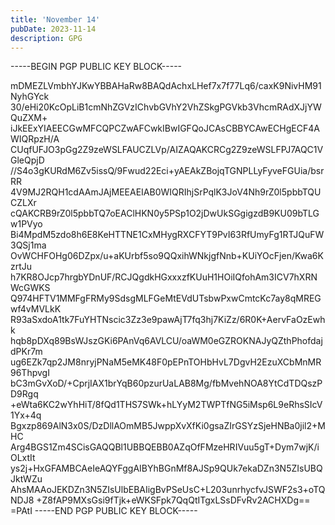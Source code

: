 ```yaml
---
title: 'November 14'
pubDate: 2023-11-14
description: GPG
---
```


-----BEGIN PGP PUBLIC KEY BLOCK-----

mDMEZLVmbhYJKwYBBAHaRw8BAQdAchxLHef7x7f77Lq6/caxK9NivHM91NyhGYck
30/eHi20KcOpLiB1cmNhZGVzIChvbGVhY2VhZSkgPGVkb3VhcmRAdXJjYWQuZXM+
iJkEExYIAEECGwMFCQPCZwAFCwkIBwIGFQoJCAsCBBYCAwECHgECF4AWIQRpzH/A
CUqfUFJO3pGg2Z9zeWSLFAUCZLVp/AIZAQAKCRCg2Z9zeWSLFPJ7AQC1VGleQpjD
//S4o3gKURdM6Zv5issQ/9Fwud22Eci+yAEAkZBojqTGNPLLyFyveFGUia/bsrRR
4V9MJ2RQH1cdAAmJAjMEEAEIAB0WIQRIhjSrPqlK3JoV4Nh9rZ0l5pbbTQUCZLXr
cQAKCRB9rZ0l5pbbTQ7oEAClHKN0y5PSp1O2jDwUkSGgigzdB9KU09bTLGw1PVyo
Bi4MpdM5zdo8h6E8KeHTTNE1CxMHygRXCFYT9PvI63RfUmyFg1RTJQuFW3QSj1ma
OvWCHFOHg06DZpx/u+aKUrbf5so9QQxihWNkjgfNnb+KUiYOcFjen/Kwa6KzrtJu
h7KR8OJcp7hrgbYDnUF/RCJQgdkHGxxxzfKUuH1HOiIQfohAm3ICV7hXRNWcGWKS
Q974HFTV1MMFgFRMy9SdsgMLFGeMtEVdUTsbwPxwCmtcKc7ay8qMREGwf4vMVLkK
R93aSxdoA1tk7FuYHTNscic3Zz3e9pawAjT7fq3hj7KiZz/6R0K+AervFaOzEwhk
hqb8pDXq89BsWJszGKi6PAnVq6AVLCU/oaWM0eGZROKNAJyQZthPhofdajdPKr7m
ug6EZk7qp2JM8nryjPNaM5eMK48F0pEPnTOHbHvL7DgvH2EzuXCbMnMR96ThpvgI
bC3mGvXoD/+CprjIAX1brYqB60pzurUaLAB8Mg/fbMvehNOA8YtCdTDQszPD9Rgq
+eWta6KC2wYhHiT/8fQd1THS7SWk+hLYyM2TWPTfNG5iMsp6L9eRhsSIcV1Yx+4q
Bgxzp869AlN3x0S/DzDllAOmMB5JwppXvXfKi0gsaZIrGSYzSjeHNBa0jil2+MHC
Arg4BGS1Zm4SCisGAQQBl1UBBQEBB0AZqOfFMzeHRIVuu5gT+Dym7wjK/iOLxtIt
ys2j+HxGFAMBCAeIeAQYFggAIBYhBGnMf8AJSp9QUk7ekaDZn3N5ZIsUBQJktWZu
AhsMAAoJEKDZn3N5ZIsUlbEBAIigBvPSeUsC+L203unrhycfvJSWF2s3+oTQNDJ8
+Z8fAP9MXsGsi9fTjk+eWKSFpk7QqQtITgxLSsDFvRv2ACHXDg==
=PAtI
-----END PGP PUBLIC KEY BLOCK-----
